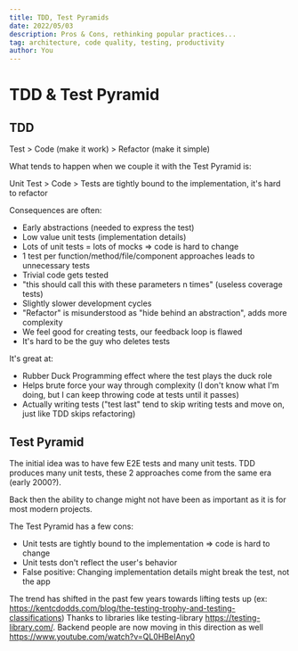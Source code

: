 ---
title: TDD, Test Pyramids
date: 2022/05/03
description: Pros & Cons, rethinking popular practices...
tag: architecture, code quality, testing, productivity
author: You
---

# TDD & Test Pyramid

## TDD

Test > Code (make it work) > Refactor (make it simple)

What tends to happen when we couple it with the Test Pyramid is:

Unit Test > Code > Tests are tightly bound to the implementation, it's hard to refactor

Consequences are often:

- Early abstractions (needed to express the test)
- Low value unit tests (implementation details)
- Lots of unit tests = lots of mocks => code is hard to change
- 1 test per function/method/file/component approaches leads to unnecessary tests
- Trivial code gets tested
- "this should call this with these parameters n times" (useless coverage tests)
- Slightly slower development cycles
- "Refactor" is misunderstood as "hide behind an abstraction", adds more complexity
- We feel good for creating tests, our feedback loop is flawed
- It's hard to be the guy who deletes tests

It's great at:

- Rubber Duck Programming effect where the test plays the duck role
- Helps brute force your way through complexity (I don't know what I'm doing, but I can keep throwing code at tests until it passes)
- Actually writing tests ("test last" tend to skip writing tests and move on, just like TDD skips refactoring)

## Test Pyramid

The initial idea was to have few E2E tests and many unit tests.
TDD produces many unit tests, these 2 approaches come from the same era (early 2000?).

Back then the ability to change might not have been as important as it is for most modern projects.

The Test Pyramid has a few cons:

- Unit tests are tightly bound to the implementation => code is hard to change
- Unit tests don't reflect the user's behavior
- False positive: Changing implementation details might break the test, not the app

The trend has shifted in the past few years towards lifting tests up (ex: https://kentcdodds.com/blog/the-testing-trophy-and-testing-classifications)
Thanks to libraries like testing-library https://testing-library.com/.
Backend people are now moving in this direction as well https://www.youtube.com/watch?v=QL0HBeIAny0
